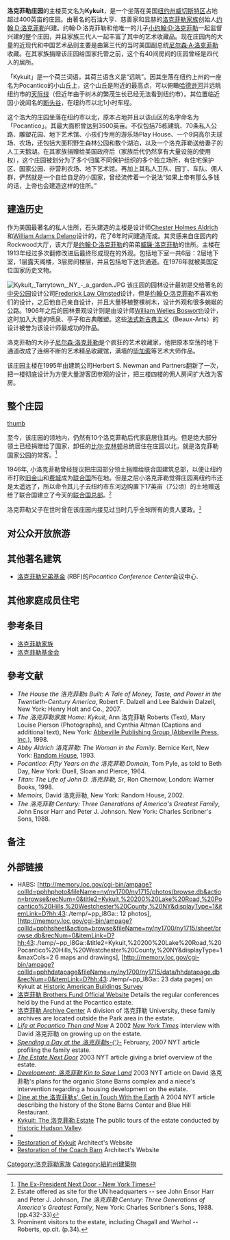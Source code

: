 {{Infobox nrhp
 | name = 洛克菲勒庄园 (Kykuit)
 | nrhp_type = nhl
 | image = Kykuit, Tarrytown, NY - front facade.JPG
 | caption = 主楼正面
 | location = 200 Lake Rd., Pocantico Hills, [[Mt._Pleasant,_New_York|Mt. Pleasant]], [[New_York|New York]], [[USA|USA]]
 | nearest_city = [[白原市_(紐約州)|白原市]]
 | locmapin = New York
 | lat_degrees = 41 | lat_minutes = 05 | lat_seconds = 23 | lat_direction = N
 | long_degrees = 73 | long_minutes = 50 | long_seconds = 40 | long_direction = W
 | area = 3400 acre
 | built = 1913年
 | architect = [[Chester_Holmes_Aldrich|Chester Holmes Aldrich]] 和 [[William_Adams_Delano|William Adams Delano]] (主楼)<br/>[[William_Welles_Bosworth|William Welles Bosworth]] (园林景观)
 | architecture = 殖民复兴式、意大利文艺复兴、其他
 | designated_nrhp_type= 5月11日, 1976年<ref name="nhlsum"/>
 | added = 5月11日, 1976年<ref name="nris">{{cite web|url=http://www.nr.nps.gov/ |title=National Register Information System |date=2007-01-23 |work=National Register of Historic Places |publisher=National Park Service |deadurl=yes |archiveurl=https://web.archive.org/web/20071002195303/http://www.nr.nps.gov/ |archivedate=2007-10-02 }}</ref>
 | refnum = 76001290
 |  | governing_body = [[美国国家历史保护托管局|美国国家历史保护托管局]]
}}
'''洛克菲勒庄园'''的主楼英文名为'''Kykuit'''，是一个坐落在美国[[纽约州|纽约州]][[威切斯特区|威切斯特区]]占地超过400英亩的庄园。由著名的石油大亨、慈善家和显赫的[[洛克菲勒家族|洛克菲勒家族]]创始人[[约翰·D·洛克菲勒|约翰·D·洛克菲勒]]兴建。约翰·D·洛克菲勒和他唯一的儿子[[小约翰·D·洛克菲勒|小约翰·D·洛克菲勒]]一起监督兴建的整个庄园，并且家族三代人一起丰富了其中的艺术收藏品。现在庄园内的大量的近现代和中国艺术品则主要是由第三代的当时美国副总统[[尼尔森·A·洛克菲勒|尼尔森·A·洛克菲勒]]收藏。在其家族捐赠该庄园给国家托管之前，这个有40间房间的庄园曾经是四代人的居所。

「Kykuit」是一个荷兰词语，其荷兰语含义是“远眺”。因其坐落在纽约上州的一座名为Pocantico的小山丘上，这个山丘是附近的最高点，可以俯瞰[[哈德逊河|哈德逊河]]并远眺纽约市的[[天际线|天际线]]（但近年由于树木的繁茂生长已经无法看到纽约市）。其位置临近因小说闻名的[[断头谷|断头谷]]，在纽约市以北1小时车程。

这个浩大的庄园坐落在纽约市以北{{convert|25|mi|km|0}}，原本占地{{convert|3400|acre|sqkm|sigfig=3}}并且以该山区的名字命名为「Pocantico」。其最大面积曾达到3500英亩。不仅包括75栋建筑、70条私人公路、雕塑花园、地下艺术馆、小孩们专用的游乐场Play House、一个9洞高尔夫球场、农场，还包括大面积野生森林公园和数个湖泊，以及一个洛克菲勒送给妻子的人工天鹅湖。在其家族捐赠给美国政府后（家族后代仍然享有大量设施的使用权），这个庄园被划分为了多个归属不同保护组织的多个独立场所，有住宅保护区、国家公园、非营利农场、地下艺术馆。再加上其私人卫队、园丁、车队、佣人群，俨然就是一个自给自足的小国家，曾经流传着一个说法“如果上帝有那么多钱的话，上帝也会建造这样的住所。”

==建造历史==
作为美国最著名的私人住所，石头建造的主楼是设计师[[Chester_Holmes_Aldrich|Chester Holmes Aldrich]]和[[William_Adams_Delano|William Adams Delano]]设计的，花了6年时间建造而成。其灵感来自庄园内的Rockwood大厅，该大厅是[[约翰·D·洛克菲勒|约翰·D·洛克菲勒]]的弟弟[[威廉·洛克菲勒|威廉·洛克菲勒]]的住所。主楼在1913年经过多次翻修改进后最终形成现在的外观。包括地下室一共6层：2层地下室，1层露天阁楼，3层房间楼层，并且包括地下送货通道。在1976年就被美国定位国家历史文物。

[[File:Kykuit,_Tarrytown,_NY_-_a_garden.JPG|thumb]]
该庄园的园林设计最初是交给著名的[[中央公园|中央公园]]设计公司[[Frederick_Law_Olmsted|Frederick Law Olmsted]]设计，但是[[约翰·D·洛克菲勒|约翰·D·洛克菲勒]]不喜欢他们的设计，之后他自己亲自设计，并且大量移植整棵树木，设计外观和很多蜿蜒的公路。1906年之后的园林景观设计则是由设计师[[William_Welles_Bosworth|William Welles Bosworth]]设计，这时加入大量的喷泉、亭子和古典雕塑。这些[[法式新古典主义|法式新古典主义]]（Beaux-Arts）的设计被誉为该设计师最成功的作品。

洛克菲勒的大孙子[[尼尔森·洛克菲勒|尼尔森·洛克菲勒]]是个疯狂的艺术收藏家，他把原本空荡的地下通道改成了连绵不断的艺术精品收藏馆，满墙的[[毕加索|毕加索]]等艺术大师作品。

该庄园主楼在1995年由建筑公司Herbert S. Newman and Partners翻新了一次，把一楼彻底设计为方便大量游客团参观的设计，把三楼四楼的佣人房间扩大改为客房。

==整个庄园==

[[image:Kykuit,_Tarrytown,_NY_-_view_from_entrance.JPG|thumb]]

至今，该庄园的领地内，仍然有10个洛克菲勒后代家庭居住其内。但是绝大部分领土已经捐赠给了国家，卸任的[[比尔·克林顿|比尔·克林顿]]总统居住在庄园以北，就是洛克菲勒国家公园的常客。<ref>[http://query.nytimes.com/gst/fullpage.html?res=9802E5D71439F93BA35755C0A9659C8B63&sec=&spon=&pagewanted=all The Ex-President Next Door - New York Times<!-- Bot generated title -->]</ref>

1946年, 小洛克菲勒曾经提议把庄园部分领土捐赠给联合国建筑总部，以便让纽约市打败[[旧金山|旧金山]]和[[费城|费城]]成为[[联合国|联合国]]所在地。但是之后小洛克菲勒觉得庄园离纽约市还是太遥远了，所以命令其儿子去纽约市东河边购置下17英亩（7公顷）的土地赠送给了联合国建立了今天的[[联合国总部|联合国总部]]。<small><ref>Estate offered as site for the UN headquarters -- see John Ensor Harr and Peter J. Johnson, ''The 洛克菲勒 Century: Three Generations of America's Greatest Family'', New York: Charles Scribner's Sons, 1988. (pp.432-33)</ref></small>

洛克菲勒父子在世时曾在该庄园内接见过当时几乎全球所有的贵人要政。<small><ref>Prominent visitors to the estate, including Chagall and Warhol -- Roberts, op.cit. (p.34).</ref></small>

==对公众开放旅游==

==其他著名建筑==
*[[洛克菲勒兄弟基金|洛克菲勒兄弟基金]] (RBF)的''Pocantico Conference Center''会议中心. 

==其他家庭成员住宅==

==参考条目==
*[[洛克菲勒家族|洛克菲勒家族]]
*[[洛克菲勒基金会|洛克菲勒基金会]]

==參考文献==
*''The House the 洛克菲勒s Built: A Tale of Money, Taste, and Power in the Twentieth-Century America'', Robert F. Dalzell and Lee Baldwin Dalzell, New York: Henry Holt and Co., 2007. 
*''The 洛克菲勒家族 Home: Kykuit'', Ann 洛克菲勒 Roberts (Text), Mary Louise Pierson (Photographs), and Cynthia Altman (Captions and additional text), New York: [[Abbeville_Publishing_Group_(Abbeville_Press,_Inc.)|Abbeville Publishing Group (Abbeville Press, Inc.)]], 1998.
*''Abby Aldrich 洛克菲勒: The Woman in the Family''. Bernice Kert, New York: [[Random_House|Random House]], 1993. 
*''Pocantico: Fifty Years on the 洛克菲勒 Domain'', Tom Pyle, as told to Beth Day, New York: Duell, Sloan and Pierce, 1964.
*''Titan: The Life of John D. 洛克菲勒, Sr'', Ron Chernow, London: Warner Books, 1998.
*''Memoirs'', David 洛克菲勒, New York: Random House, 2002.
*''The 洛克菲勒 Century: Three Generations of America's Greatest Family'', John Ensor Harr and Peter J. Johnson. New York: Charles Scribner's Sons, 1988.

==备注==
{{reflist}}

==外部链接==
*HABS: [http://memory.loc.gov/cgi-bin/ampage?collId=pphhphoto&fileName=ny/ny1700/ny1715/photos/browse.db&action=browse&recNum=0&title2=Kykuit,%20200%20Lake%20Road,%20Pocantico%20Hills,%20Westchester%20County,%20NY&displayType=1&itemLink=D?hh:43:./temp/~pp_l8Ga:: 12 photos], [http://memory.loc.gov/cgi-bin/ampage?collId=pphhsheet&action=browse&fileName=ny/ny1700/ny1715/sheet/browse.db&recNum=0&itemLink=D?hh:43:./temp/~pp_l8Ga::&title2=Kykuit,%20200%20Lake%20Road,%20Pocantico%20Hills,%20Westchester%20County,%20NY&displayType=1&maxCols=2 6 maps and drawings], [http://memory.loc.gov/cgi-bin/ampage?collId=pphhdatapage&fileName=ny/ny1700/ny1715/data/hhdatapage.db&recNum=0&itemLink=D?hh:43:./temp/~pp_l8Ga:: 23 data pages] on Kykuit at [[Historic_American_Buildings_Survey|Historic American Buildings Survey]]
*[http://www.rbf.org/ 洛克菲勒 Brothers Fund Official Website] {{Wayback|url=http://www.rbf.org/ |date=20210226212323 }} Details the regular conferences held by the Fund at the Pocantico estate.
*[http://archive.洛克菲勒.edu/ 洛克菲勒 Archive Center]{{dead link|date=2018年3月 |bot=InternetArchiveBot |fix-attempted=yes }} A division of 洛克菲勒 University, these family archives are located outside the Park area in the estate.
*[http://query.nytimes.com/gst/fullpage.html?res=990CE3DE1438F932A35751C1A9649C8B63 ''Life at Pocantico Then and Now''] A 2002 ''[[New_York_Times|New York Times]]'' interview with David 洛克菲勒 on growing up on the estate.
*[http://travel.nytimes.com/2007/02/23/travel/escapes/23rock.html ''Spending a Day at the 洛克菲勒s-{’}-''] {{Wayback|url=http://travel.nytimes.com/2007/02/23/travel/escapes/23rock.html |date=20120624163025 }} February, 2007 NYT article profiling the family estate.
*[http://query.nytimes.com/gst/fullpage.html?res=9D02E3D91238F931A35751C0A9659C8B63 ''The Estate Next Door''] 2003 NYT article giving a brief overview of the estate.
*[http://query.nytimes.com/gst/fullpage.html?res=9501E1DB1F3FF93AA35750C0A9659C8B63 ''Development: 洛克菲勒 Kin to Save Land''] 2003 NYT article on David 洛克菲勒's plans for the organic Stone Barns complex and a niece's intervention regarding a housing development on the estate. 
*[http://query.nytimes.com/gst/fullpage.html?sec=travel&res=9F00E0DD1F3BF932A15757C0A9629C8B63 Dine at the 洛克菲勒s', Get in Touch With the Earth] {{Wayback|url=http://query.nytimes.com/gst/fullpage.html?sec=travel&res=9F00E0DD1F3BF932A15757C0A9629C8B63 |date=20060603200337 }} A 2004 NYT article describing the history of the Stone Barns Center and Blue Hill Restaurant.
*[https://web.archive.org/web/20090805200536/http://www.hudsonvalley.org/content/view/12/42 Kykuit: The 洛克菲勒 Estate] The public tours of the estate conducted by [[Historic_Hudson_Valley|Historic Hudson Valley]].
*{{nrhp source1|NY|Westchester|state3}}
*[https://web.archive.org/web/20090106161223/http://www.hsnparch.com/projects/pocantico/pocanticoEXT2.html Restoration of Kykuit] Architect's Website
*[https://web.archive.org/web/20080206163017/http://www.hsnparch.com/projects/pocantico/pocanticoEXT1.html Restoration of the Coach Barn] Architect's Website

[[Category:洛克菲勒家族|Category:洛克菲勒家族]]
[[Category:紐約州建築物|Category:紐約州建築物]]